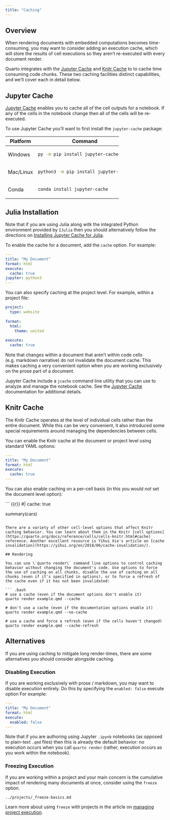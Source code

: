 ```yaml
---
title: "Caching"
---
```


## Overview

When rendering documents with embedded computations becomes time-consuming, you may want to consider adding an execution cache, which will store the results of cell executions so they aren't re-executed with every document render.

Quarto integrates with the [Jupyter Cache](https://jupyter-cache.readthedocs.io/en/latest/) and [Knitr Cache](https://bookdown.org/yihui/rmarkdown-cookbook/cache.html) to to cache time consuming code chunks. These two caching facilities distinct capabilities, and we'll cover each in detail below.

## Jupyter Cache

[Jupyter Cache](https://jupyter-cache.readthedocs.io/en/latest/) enables you to cache all of the cell outputs for a notebook. If any of the cells in the notebook change then all of the cells will be re-executed.

To use Jupyter Cache you'll want to first install the `jupyter-cache` package:

+-----------+--------------------------------------+
| Platform  | Command                              |
+===========+======================================+
| Windows   | ``` bash                             |
|           | py -m pip install jupyter-cache      |
|           | ```                                  |
+-----------+--------------------------------------+
| Mac/Linux | ``` bash                             |
|           | python3 -m pip install jupyter-cache |
|           | ```                                  |
+-----------+--------------------------------------+
| Conda     | ``` bash                             |
|           | conda install jupyter-cache          |
|           | ```                                  |
+-----------+--------------------------------------+

::: callout-note
## Julia Installation

Note that if you are using Julia along witk the integrated Python environment provided by `IJulia` then you should alternatively follow the directions on [Installing Jupyter Cache for Julia](julia.qmd#jupyter-cache).
:::

To enable the cache for a document, add the `cache` option. For example:

``` yaml
---
title: "My Document"
format: html
execute: 
  cache: true
jupyter: python3
---
```

You can also specify caching at the project level. For example, within a project file:

``` yaml
project:
  type: website
  
format:
  html:
    theme: united
    
execute:
  cache: true
```

Note that changes within a document that aren't within code cells (e.g. markdown narrative) do not invalidate the document cache. This makes caching a very convenient option when you are working exclusively on the prose part of a document.

Jupyter Cache include a `jcache` command line utility that you can use to analyze and manage the notebook cache. See the [Jupyter Cache](https://jupyter-cache.readthedocs.io/en/latest/) documentation for additional details.

## Knitr Cache

The Knitr Cache operates at the level of individual cells rather than the entire document. While this can be very convenient, it also introduced some special requirements around managing the dependencies between cells.

You can enable the Knitr cache at the document or project level using standard YAML options:

``` yaml
---
title: "My Document"
format: html
execute: 
  cache: true
---
```

You can also enable caching on a per-cell basis (in this you would *not* set the document level option):

``` {{r}}
#| cache: true

summary(cars)
```

There are a variety of other cell-level options that affect Knitr caching behavior. You can learn about them in the Knitr [cell options](https://quarto.org/docs/reference/cells/cells-knitr.html#cache) reference. Another excellent resource is Yihui Xie's article on [cache invalidation](https://yihui.org/en/2018/06/cache-invalidation/).

## Rendering

You can use \`quarto render\` command line options to control caching behavior without changing the document's code. Use options to force the use of caching on all chunks, disable the use of caching on all chunks (even if it's specified in options), or to force a refresh of the cache even if it has not been invalidated:

``` .bash
# use a cache (even if the document options don't enable it)
quarto render example.qmd --cache 

# don't use a cache (even if the documentation options enable it)
quarto render example.qmd --no-cache 

# use a cache and force a refresh (even if the cells haven't changed)
quarto render example.qmd --cache-refresh 
```

## Alternatives

If you are using caching to mitigate long render-times, there are some alternatives you should consider alongside caching.

### Disabling Execution

If you are working exclusively with prose / markdown, you may want to disable execution entirely. Do this by specifying the `enabled: false` execute option For example:

``` yaml
---
title: "My Document"
format: html
execute: 
  enabled: false
---
```

Note that if you are authoring using Jupyter `.ipynb` notebooks (as opposed to plain-text `.qmd` files) then this is already the default behavior: no execution occurs when you call `quarto render` (rather, execution occurs as you work within the notebook).

### Freezing Execution

If you are working within a project and your main concern is the cumulative impact of rendering many documents at once, consider using the `freeze` option.

``` include
../projects/_freeze-basics.md
```

Learn more about using `freeze` with projects in the article on [managing project execution](https://quarto.org/docs/projects/code-execution.html#freeze).
